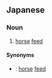 ==Japanese==
{{ja-kanjitab|馬|糧}}

===Noun===
{{ja-noun|ばりょう}}

# [[horse]] [[feed]]

====Synonyms====
* {{ja-r|糧秣|りょうまつ}}: [[horse]] [[feed]]